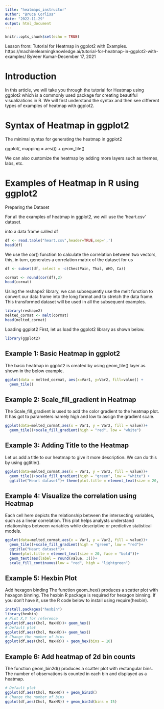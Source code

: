 ```yaml
---
title: "heatmaps_instructor"
author: "Bruce Corliss"
date: "2022-11-29"
output: html_document
---
```


```r
knitr::opts_chunk$set(echo = TRUE)
```

Lesson from: Tutorial for Heatmap in ggplot2 with Examples.
https://machinelearningknowledge.ai/tutorial-for-heatmap-in-ggplot2-with-examples/
ByVeer Kumar-December 17, 2021

# Introduction
In this article, we will take you through the tutorial for Heatmap using ggplot2 which is a commonly used package for creating beautiful visualizations in R. We will first understand the syntax and then see different types of examples of heatmap with ggplot2.

# Syntax of Heatmap in ggplot2
The minimal syntax for generating the heatmap in ggplot2

ggplot(<data>, mapping = aes(<mapping>)) + geom_tile()

We can also customize the heatmap by adding more layers such as themes, labs, etc.

# Examples of Heatmap in R using ggplot2
Preparing the Dataset

For all the examples of heatmap in ggplot2, we will use the ‘heart.csv’ dataset.

into a data frame called df

```r
df <- read.table("heart.csv",header=TRUE,sep=',') 
head(df)
```

We use the cor() function to calculate the correlation between two vectors, this, in turn, generates a correlation matrix of the dataset for us

```r
df <- subset(df, select = -c(ChestPain, Thal, AHD, Ca))

cormat <- round(cor(df),2)
head(cormat)
```


Using the reshape2 library, we can subsequently use the melt function to convert our data frame into the long format and to stretch the data frame. This transformed dataset will be used in all the subsequent examples.

```r
library(reshape2)
melted_cormat <- melt(cormat)
head(melted_cormat)
```


Loading ggplot2
First, let us load the ggplot2 library as shown below.

```r
library(ggplot2)
```


## Example 1: Basic Heatmap in ggplot2
The basic heatmap in ggplot2 is created by using geom_tile() layer as shown in the below example.

```r
ggplot(data = melted_cormat, aes(x=Var1, y=Var2, fill=value)) + 
  geom_tile()
```

## Example 2: Scale_fill_gradient in Heatmap
The Scale_fill_gradient is used to add the color gradient to the heatmap plot. It has got to parameters namely high and low to assign the gradient scale.

```r
ggplot(data=melted_cormat,aes(x = Var1, y = Var2, fill = value))+
  geom_tile()+scale_fill_gradient(high = "red", low = "white")
```

## Example 3: Adding Title to the Heatmap
Let us add a title to our heatmap to give it more description. We can do this by using ggtitle().

```r
ggplot(data=melted_cormat,aes(x = Var1, y = Var2, fill = value))+
  geom_tile()+scale_fill_gradient(high = "green", low = "white") +
  ggtitle("Heart dataset")+ theme(plot.title = element_text(size = 20, face = "bold"))
```

## Example 4: Visualize the correlation using Heatmap
Each cell here depicts the relationship between the intersecting variables, such as a linear correlation. This plot helps analysts understand relationships between variables while descriptive or predictive statistical models.

```r
ggplot(data=melted_cormat,aes(x = Var1, y = Var2, fill = value))+
  geom_tile()+scale_fill_gradient(high = "green", low = "red")+
  ggtitle("Heart dataset")+ 
  theme(plot.title = element_text(size = 20, face = "bold"))+
  geom_text(aes(label = round(value, 3)))+
  scale_fill_continuous(low = "red", high = "lightgreen")
```


## Example 5: Hexbin Plot
Add hexagon binding The function geom_hex() produces a scatter plot with hexagon binning. The hexbin R package is required for hexagon binning. If you don’t have it, use the R code below to install using require(hexbin).

```r
install.packages("hexbin")
library(hexbin)
# Plot X,Y for reference
ggplot(df,aes(Chol, MaxHR))+ geom_hex()
# Default plot 
ggplot(df,aes(Chol, MaxHR))+ geom_hex()
# Change the number of bins
ggplot(df,aes(Chol, MaxHR)) + geom_hex(bins = 10)
```

## Example 6: Add heatmap of 2d bin counts
The function geom_bin2d() produces a scatter plot with rectangular bins. The number of observations is counted in each bin and displayed as a heatmap.

```r
# Default plot 
ggplot(df,aes(Chol, MaxHR)) + geom_bin2d()
# Change the number of bins
ggplot(df,aes(Chol, MaxHR)) + geom_bin2d(bins = 15)
```


